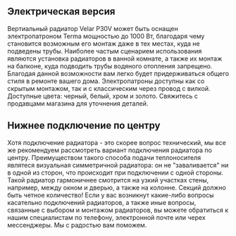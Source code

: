 <h2>Электрическая версия</h2>
<span class="leading-6">
  Вертиальный радиатор Velar P30V может быть оснащен электропатроном Terma
  мощностью до 1000 Вт, благодаря чему становится возможным его монтаж даже в
  тех местах, куда не подведены трубы. Наиболее частым сценарием использования
  являются установка радиаторов в ванной комнате, а также их монтаж на балконе,
  куда подводить трубы водяного отопления запрещено. Благодая данной возможности
  вам легко будет придерживаться общего стиля в ремонте вашего дома.
  Электропатроны доступны как со скрытым монтажом, так и с классическим через
  провод с вилкой. Доступные цвета: черный, белый, хром и золото. Свяжитесь с
  продавцами магазина для уточнения деталей.
</span>
<h2>Нижнее подключение по центру</h2>
<span class="leading-6">
  Хотя подключение радиатора - это скорее вопрос технический, мы все же
  рекомендуем рассмотреть вариант подключения радиатора по центру. Преимуществом
  такого способа подачи теплоносителя являтеся визуальная симметричной
  радиатора: он не "заваливается" ни в одной из сторон, что происходит при
  подключении с одной стороны. Такой радиатор гармоничнее смотрится на узкий
  участках стены, например, между окном и дверью, а также на колонне. Секций
  должно быть четное количество!
</span>
<span class="leading-6">
  Если у вас возникнут какие-либо вопросы касательно подключений радиаторов, а
  также иные вопросы, связанные с выбором и монтажом радиаторов, вы можете
  обратиться к нашим специалистам по телефону, электронной почте или черех
  мессенджеры. Мы с радостью вам поможем.
</span>
